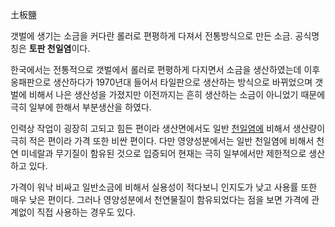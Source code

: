 土板鹽 

갯벌에 생기는 소금을 커다란 롤러로 편평하게 다져서 전통방식으로 만든 소금. 공식명칭은 '''토판 천일염'''이다. 

한국에서는 전통적으로 갯벌에서 롤러로 편평하게 다지면서 소금을 생산하였는데 이후 옹패판으로 생산하다가 1970년대 들어서 타일판으로 생산하는 방식으로 바뀌었으며 갯벌에 비해서 나은 생산성을 가졌지만 이전까지는 흔히 생산하는 소금이 아니었기 때문에 극히 일부에 한해서 부분생산을 하였다. 

인력상 작업이 굉장히 고되고 힘든 편이라 생산면에서도 일반 [[천일염]]에 비해서 생산량이 극히 적은 편이라 가격 또한 비싼 편이다. 다만 영양성분에서는 일반 천일염에 비해서 천연 미네랄과 무기질이 함유된 것으로 입증되어 현재는 극히 일부에서만 제한적으로 생산하고 있다. 

가격이 워낙 비싸고 일반소금에 비해서 실용성이 적다보니 인지도가 낮고 사용률 또한 매우 낮은 편이다. 그러나 영양성분에서 천연물질이 함유되었다는 점을 보면 가격에 관계없이 직접 사용하는 경우도 있다. 
